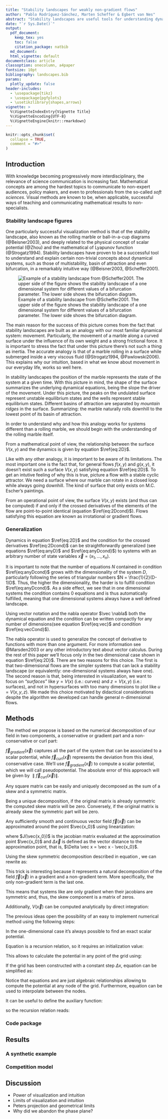 ```yaml
---
title: "Stability landscapes for weakly non-gradient flows"
author: "Pablo Rodríguez-Sánchez, Marten Scheffer & Egbert van Nes"
abstract: "Stability landscapes are useful tools for understanding dynamical systems. Stability landscapes are usually identified with the physical concept of scalar potential. Unfortunately, the conditions for those potentials to be well defined (and thus, meaningful) are quite restrictive for higher dimensional systems. Here we present a numerical method for decomposing dynamical systems of any size in two terms, one that has an associated potential (the gradient term), and another one that lacks it (the curl term). If the magnitude of the curl part is locally small compared to the gradient part, we can still make approximate use of the concept of stability landscapes. The curl to gradient ratio can be used as a local measure of the error introduced by our approximation."
date: "`r Sys.Date()`"
output:
  pdf_document:
    keep_tex: yes
    toc: false
    citation_package: natbib
  md_document:
  html_vignette: default
documentclass: article
classoption: onecolumn, a4paper
fontsize: 10pt
bibliography: landscapes.bib
params:
  plotly_update: false
header-includes:
  - \usepackage{tikz}
  - \usepackage{pgfplots}
  - \usetikzlibrary{shapes,arrows}
vignette: >
  %\VignetteIndexEntry{Vignette Title}
  %\VignetteEncoding{UTF-8}
  %\VignetteEngine{knitr::rmarkdown}
---
```


```r
knitr::opts_chunk$set(
  collapse = TRUE,
  comment = "#>"
)
```

## Introduction
With knowledge becoming progressively more interdisciplinary, the relevance of science communication is increasing fast. Mathematical concepts are among the hardest topics to communicate to non-expert audiences, policy makers, and even to professionals from the so-called _soft sciences_. Visual methods are known to be, when applicable, successful ways of teaching and communicating mathematical results to non-specialists.

### Stability landscape figures
[comment1]: <> (Proved to be succesful)
One particularly successful visualization method is that of the stability landscape, also known as the rolling marble or ball-in-a-cup diagrams (@Beisner2003), and deeply related to the physical concept of scalar potential (@Zhou) and the mathematical of Lyapunov function (@Strogatz1994). Stability landscapes have proven to be a successful tool to understand and explain certain non-trivial concepts about dynamical systems, such as those of multistability, basin of attraction and even bifurcation, in a remarkably intuitive way (@Beisner2003, @Scheffer2001).

![Example of a stability landscape from @Scheffer2001. The upper side of the figure shows the stability landscape of a one dimensional system for different values of a bifurcation parameter. The lower side shows the bifurcation diagram.](img/sl.jpg)

[comment2]: <> (Why does it work?)
The main reason for the success of this picture comes from the fact that stability landscapes are built as an analogy with our most familiar dynamical system: movement. Particularly, the movement of a marble along a curved surface under the influence of its own weight and a strong frictional force. It is important to stress the fact that under this picture there's not such a thing as inertia. The accurate analogy is that of a marble rolling in a surface while submerged inside a very viscous fluid (@Strogatz1994, @Pawlowski2006). This explains why our intuition, based in what we know about movement in our everyday life, works so well here. 

In stability landscapes the position of the marble represents the state of the system at a given time. With this picture in mind, the shape of the surface summarizes the underlying dynamical equations, being the slope the driver of the movement. Under this picture, the peaks on the undulated surface represent unstable equilibrium states and the wells represent stable equilibrium states. Different basins of attraction are separated by _mountain ridges_ in the surface. Summarizing: the marble naturally rolls downhill to the lowest point of its basin of attraction.

In order to understand why and how this analogy works for systems different than a rolling marble, we should begin with the understanding of the rolling marble itself.

From a mathematical point of view, the relationship between the surface $V(x,y)$ and the dynamics is given by equation $\ref{eq:2D}$.

\begin{equation}
\label{eq:2D}
  \begin{cases}
    \frac{dx}{dt} = f(x,y) = - \frac{\partial V}{\partial x} \\
    \frac{dy}{dt} = g(x,y) = - \frac{\partial V}{\partial y}
  \end{cases}
\end{equation}

[comment3]: <> (Limitations)
Like with any other analogy, it is important to be aware of its limitations. The most important one is the fact that, for general flows $f(x,y)$ and $g(x,y)$, it doesn't exist such a surface $V(x,y)$ satisfying equation $\ref{eq:2D}$. To get an intutive feeling of why this is true, picture a flow with a stable cyclic attractor. We need a surface where our marble can rotate in a closed loop while always going downhill. The kind of surface that only exists on M.C. Escher's paintings.

From an operational point of view, the surface $V(x,y)$ exists (and thus can be computed) if and only if the crossed derivatives of the elements of the flow are point-to-point identical (equation $\ref{eq:2Dcond}$). Flows satisfying this equation are known as irrotational or gradient flows.

\begin{equation}
\label{eq:2Dcond}
\frac{\partial f}{\partial y}(x,y) = \frac{\partial g}{\partial x}(x,y)
\end{equation}

### Generalization

Dynamics in equation $\ref{eq:2D}$ and the condition for the crossed derivatives $\ref{eq:2Dcond}$ can be straightforwardly generalized (see equations $\ref{eq:anyD}$ and $\ref{eq:anyDcond}$) to systems with an arbitrary number of state variables $\vec x = (x_1, ..., x_n)$.

\begin{equation}
\label{eq:anyD}
  \frac{d x_i}{dt} = f_i(\vec x) = -\frac{\partial V}{\partial x_i} : i = 1..n
\end{equation}

\begin{equation}
\label{eq:anyDcond}
  \frac{\partial f_i}{\partial g_j} = \frac{\partial f_j}{\partial g_i} : i \neq j
\end{equation}

It is important to note that the number of equations $N$ contained in condition $\ref{eq:anyDcond}$ grows with the dimensionality of the system $D$, particularly following the series of triangular numbers $N = \frac{1}{2}(D-1)D$. Thus, the higher the dimensionality, the harder is to fulfill condition $\ref{eq:anyDcond}$. As a side effect, we see that in one dimensional systems the condition contains $0$ equations and is thus automatically fulfilled, meaning that one dimensional systems always have a well defined landscape.

Using vector notation and the nabla operator $\vec \nabla$ both the dynamical equation and the condition can be written compactly for any number of dimensions(see equation $\ref{eq:vec}$ and condition $\ref{eq:vecCond}$). 

\begin{equation}
\label{eq:vec}
  \frac{d\vec x}{dt} = \vec f(\vec x) = - \vec{\nabla{V}}
\end{equation}

\begin{equation}
\label{eq:vecCond}
  \vec \nabla \times \vec f(\vec x) = \vec 0
\end{equation}


The nabla operator is used to generalize the concept of derivative to functions with more than one argument. For more information see @Marsden2003 or any other introductory text about vector calculus. During the rest of this paper we'll focus only in the two dimensional case shown in equation $\ref{eq:2D}$. There are two reasons for this choice. The first is that two-dimensional flows are the simpler systems that can lack a stability landscape (or equivalently: one-dimensional systems always have one). The second reason is that, being interested in visualization, we want to focus on _"surfaces"_ like $y = V(x)$ (i.e.: curves) and $z = V(x,y)$ (i.e.: surfaces), and not in hypersurfaces with too many dimensions to plot like $u = V(x,y,z)$. We made this choice motivated by didactical considerations despite the algorithm we developed can handle general n-dimensional flows.

## Methods
The method we propose is based on the numerical decomposition of our field in two components, a conservative or gradient part and a non-conservative or curl part:

\begin{equation}
\label{eq:FieldDecomposition}
\vec f (\vec x) = \vec f_{gradient} (\vec x) + \vec f_{curl} (\vec x)
\end{equation}

$\vec f_{gradient} (\vec x)$ captures all the part of the system that can be associated to a scalar potential, while $\vec f_{curl} (\vec x)$ represents the deviation from this ideal, conservative case. We'll use $\vec f_{gradient} (\vec x)$ to compute a scalar potential, which we will call pseudopotential. The absolute error of this approach will be given by $\parallel \vec f_{curl} (\vec x) \parallel$.

\subsection{Skew-symmetric decomposition}
\label{subsec:SkewSymmDecomposition}
Any square matrix can be easily and uniquely decomposed as the sum of a skew and a symmetric matrix.

\begin{equation}
\label{eq:SkewSymDec}
M = \frac{1}{2} \left( M + M^t \right) + \frac{1}{2} \left( M - M^t \right) \equiv M_{Symm} + M_{Skew}
\end{equation}

Being a unique decomposition, if the original matrix is already symmetric the computed skew matrix will be zero. Conversely, if the original matrix is already skew the symmetric part will be zero.

\subsection{Linear approximation}
\label{subsec:LinearApproximation}
Any sufficiently smooth and continuous vector field $\vec f(\vec x)$ can be approximated around the point $\vec{x_0}$ using linearization:

\begin{equation}
\label{eq:TaylorExp}
\vec f(\vec x) = \vec f(\vec{x_0}) + J(\vec{x_0}) \cdot \Delta \vec x + \mathcal{O} \left( \| \vec x \| ^2 \right)
\end{equation}

where $J(\vec{x_0})$ is the jacobian matrix evaluated at the approximation point $\vec{x_0}$ and $\Delta \vec x$ is defined as the vector distance to the approximation point, that is, $\Delta \vec x = \vec x - \vec{x_0}$.

Using the skew symmetric decomposition described in equation \ref{eq:SkewSymDec}, we can rewrite \ref{eq:TaylorExp} as:

\begin{equation}
\label{eq:TaylorExpDecomposed}
\vec f(\vec x) = \vec f(\vec{x_0}) + J_{Symm}(\vec{x_0}) \cdot \Delta \vec x + J_{Skew}(\vec{x_0}) \cdot \Delta \vec x+ \mathcal{O} \left( \| \vec x \| ^2 \right)
\end{equation}

This trick is interesting because it represents a natural decomposition of the field $\vec f(\vec x)$ in a gradient and a non-gradient term. More specifically, the only non-gradient term is the last one\footnote{This is deeply related with the Helmholtz decomposition: it is proven that, for a huge range of easy to fulfil conditions, any field can be decomposed as $\vec f (\vec x) = - \vec \nabla V (\vec x) + \vec \nabla \times \vec A (\vec x )$, where $V$ and $\vec A$ are known as scalar and vector potentials. Both of them have a straightforward natural interpretation, and are widely used, for instance, in electromagnetism and fluid dynamics}.

\begin{equation}
\label{eq:TaylorExpDecomposedAndGradient}
\vec f(\vec x) = - \vec \nabla V(\vec{x}) + J_{Skew}(\vec{x_0}) \cdot \Delta \vec x + \mathcal{O} \left( \| \vec x \| ^2 \right)
\end{equation}

This means that systems like \ref{eq:TaylorExp} are only gradient when their jacobians are symmetric and, thus, the skew component is a matrix of zeros.

Additionally, $V(\vec x)$ can be computed analytically by direct integration:

\begin{equation}
\label{eq:Potential}
V(\vec{x}) = V(\vec{x_0}) - \vec f(\vec x_0) \cdot \Delta \vec x - \frac{1}{2} \Delta \vec x^t \cdot J_{Symm} (\vec{x_0}) \cdot \Delta \vec x + \mathcal{O} \left( \| \vec x \| ^3 \right)
\end{equation}

\subsection{Numerical algorithm}
\label{subsec:NumericalAlgorithm}
The previous ideas open the possibility of an easy to implement numerical method using the following steps:

\begin{enumerate}
\item Create a grid in the phase plane $\left\lbrace \vec x_i \right\rbrace$
\item Calculate the jacobian $J(\vec{x_i})$ in each grid point
\item Decompose each jacobian in its skew $J_{Skew}(\vec{x_i})$ and symmetric $J_{Symm}(\vec{x_i})$ components
\item Assign potential 0 to the first point in the grid
\item Use each $J_{Symm}$ to compute the (pseudo)potential point by point, using equation $\ref{eq:Potential}$
\item Use the values of $J_{Skew}(\vec{x_i})$ as a measure of the quality of the approximation point by point (the higher the values in the skew matrix relative to the symmetric ones, the worse)
\end{enumerate}

\subsubsection{One dimensional case}
\label{subsubsec:1Dcase}
In the one-dimensional case it's always possible to find an exact scalar potential.

\begin{equation}
\label{eq:Field1D}
f(x) = f(x_i) + J(x_i) \cdot (x - x_i) : x \in [x_i, x_{i+1})
\end{equation}

\begin{equation}
\label{eq:Potential1D}
V(x) = V(x_i) - f(x_i) \cdot (x - x_i) - \frac{1}{2} J(x_i) \cdot (x - x_i)^2 : x \in [x_i, x_{i+1})
\end{equation}

Equation \ref{eq:Potential1D} is a recursion relation, so it requires an initialization value:

\begin{equation}
\label{eq:Potential1DInit}
V(x_0) = V_0
\end{equation}

This allows to calculate the potential in any point of the grid using:

\begin{equation}
\label{eq:Potential1DGrid}
V(x_i) = V(x_0) - \sum_{n = 0}^{i-1} \left( f(x_n) \cdot (x_{n+1} - x_n) + \frac{1}{2} J(x_n) \cdot (x_{n+1} - x_n)^2 \right)
\end{equation}

If the grid has been constructed with a constant step $\Delta x$, equation \ref{eq:Potential1DGrid} can be simplified as:

\begin{equation}
\label{eq:Potential1DGridSimp}
V(x_i) = V(x_0) - \Delta x \sum_{n = 0}^{i-1} \left( f(x_n) + \frac{1}{2} J(x_n) \cdot \Delta x \right)
\end{equation}

Notice that equations \ref{eq:Potential1DGrid} and \ref{eq:Potential1DGridSimp} are just algebraic relationships allowing to compute the potential at any node of the grid. Furthermore, equation \ref{eq:Potential1D} can be used to interpolate between the nodes.

It can be useful to define the auxiliary function:
\begin{equation}
\label{eq:Increment1D}
\Delta V(x_i, x_{i+1}) = -\int_{x_i}^{x_{i+1}} f(s) \cdot ds = - f(x_i) \cdot (x_{i+1} - x_i) - \frac{1}{2} J(x_i) \cdot (x_{i+1} - x_i)^2
\end{equation}

so the recursion relation reads:
\begin{equation}
\label{eq:Potential1DGridWithIncrement}
V(x_i) = V(x_0) + \sum_{n = 0}^{i-1} \Delta V(x_n, x_{n+1})
\end{equation}

### Code package

## Results

### A synthetic example

### Competition model

## Discussion
- Power of visualization and intuition
- Limits of visualization and intuition
- Peters projection and geometrical limits
- Why did we abandon the phase plane?
